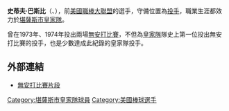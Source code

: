 {{Infobox MLB retired
|name=史蒂夫·巴斯比
|native_name=Steve Busby
|image=Steve Busby - Kansas City Royals - 1980.jpg
|caption=
|position=[[投手|投手]]
|bats=右
|throws=右
|birthdate={{Birth date and age|1949|9|29}}
|birthplace={{USA}}[[柏本克_(加利福尼亞州)|柏本克]]
|debutdate=9月8日
|debutyear=1972年
|debutteam=[[堪薩斯市皇家|堪薩斯市皇家]]
|finaldate=8月26日
|finalyear=1980年
|finalteam=[[堪薩斯市皇家|堪薩斯市皇家]]
|stat1label=[[勝投|勝－敗]]
|stat1value=70–54
|stat2label=[[防禦率|防禦率]]
|stat2value=3.72
|stat3label=[[三振|三振]]
|stat3value=659
|teams=<nowiki></nowiki>
* [[堪薩斯市皇家|堪薩斯市皇家]]（1972年–1980年）
|highlights=<nowiki></nowiki>
* 2x [[美國職棒大聯盟全明星賽|全明星賽]]（1974、1975）
* 2x [[美國職棒大聯盟無安打比賽列表|無安打比賽]]（1973、1974）
}}
'''史蒂夫·巴斯比'''（'''{{lang-en|Steve Busby}}'''、{{bd|1949年|9月29日|catIdx=Steve Busby}}），前[[美國職棒大聯盟|美國職棒大聯盟]]的選手，守備位置為[[投手|投手]]，職業生涯都效力於[[堪薩斯市皇家|堪薩斯市皇家隊]]。

曾在1973年、1974年投出兩場[[無安打比賽|無安打比賽]]，不但為[[堪薩斯市皇家|皇家隊]]隊史上第一位投出無安打比賽的投手，也是少數達成此紀錄的皇家隊投手。



==外部連結==
* [http://m.mlb.com/video/v25572335/kcmil-steve-busby-completes-second-career-nohitter 無安打比賽片段]{{Wayback|url=http://m.mlb.com/video/v25572335/kcmil-steve-busby-completes-second-career-nohitter |date=20140201230219 }}

{{DEFAULTSORT:Busby, Steve}}
[[Category:堪薩斯市皇家隊球員|Category:堪薩斯市皇家隊球員]]
[[Category:美國棒球選手|Category:美國棒球選手]]